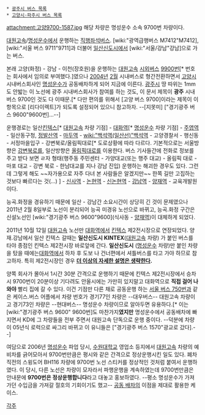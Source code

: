  * [[광주시 버스 목록]]
 * [[고양시·파주시 버스 목록]]

attachment:고양9700-1587.jpg
해당 차량은 명성운수 소속 9700번 차량이다.

[[대원고속]]/[[명성운수]]에서 운행하는 [[직행좌석버스]]. [wiki:"광역급행버스 M7412"M7412], [wiki:"서울 버스 9711"9711]과 더불어 [[일산신도시]]에서 [wiki:"서울/강남"강남]으로 가는 버스.

본래 고양(화정) - 강남 - 이천(장호원)을 운행하는 [[대원고속]] [[시외버스]] [http://image.dcinside.com/viewimagePop.php?id=2fa8c3&no=29bcc427b68277a16fb3dab004c86b6f6b0b0f26ed5ca8b418f57cf1a7ebc10d3789f437ab8e6ab69d2cd08cabeceffafe8479558e2ca7700fe3ccb066&f_no=099ee019b58460f02095e692 9900번][* 번호는 회사에서 임의로 부여했다.]였으나 [[2004년]] [[2월]] 시내버스로 형간전환하면서 [[고양시]] 시내버스회사인 [[명성운수]]가 공동배차하게 되어 지금에 이른다. [[광주시]] 땅 따위는 1mm도 안밟는 이 노선에 광주 시내버스회사가 참여를 하는 것도, 이 문서 제목이 '''광주''' 시내버스 9700인 것도 다 이때문.[* 다만 편의를 위해서 [고양 버스 9700]이라는 제목이 이 항목으로 [리다이렉트]가 되도록 설정되어 있으니 참고하자. --[지못미] ["경기광주 버스 9600"9600번]...--]

운행경로는 일산[[KINTEX|킨텍스]][* [[대원고속]] 차량 기점] - [[대화역]][* [[명성운수]] 차량 기점] - [[주엽역]] - 일산동구청, [[정발산역]] - [[마두역]] - [[wiki:"백석역(일산선)"백석역]] - 고양경찰서 - 행신동 - 서정마을입구 - 강변북로/올림픽대로[* 도로상황에 따라 다르다. 기본적으로는 서울방향은 [[강변북로]]를, 일산방향은 [[올림픽대로]]를 이용한다. 버스 기사들간에 전화로 정보를 주고 받다 보면 ㄹ자 형태(행주동 주민센터 - 가양대교(또는 행주 대교) - 올림픽 대로 - 마포 대교 - 강변 북로 - 한남대교를 지나 강남 진입) 운행하는 해괴한 경우도 있다. 그런데 그렇게 해도 ~~자가용으로 자주 다녀 본 사람들은 알겠지만~~ 한쪽 길만 고집하는 것보다 빠르다는 것(...) ] - [[신사역]] - [[논현역]] - [[신논현역]] - [[강남역]] - [[양재역]] - 교육개발원 이다.

능곡.화정을 경유하기 때문에 일산 - 강남간 소요시간이 상당히 긴 것이 문제였으나 2011년 2월 8일부로 노선이 분리되어 능곡 미경유 노선으로 바뀌고, 능곡.화정 구간은 신설노선인 [wiki:"경기광주 버스 9600"9600](식사동 - [[양재역]])이 대체하게 되었다.

2011년 10월 12일 [[대원고속]] 노선만 [[대화역]]에서 [[킨텍스]] 제2전시장으로 연장되었다. 양재.강남에서 일산 킨텍스 갈때는 '''일산신도시 KINTEX'''([[대원고속]] 차량) 가 붙인 버스를 타야 종점인 킨텍스 제2전시장 바로앞에 간다. '''일산신도시''' ([[명성운수]] 차량)만 붙인 차량을 탔을 때에는[[대화역]]에서 하차 후 도보 나 건너편에서 셔틀버스를 타고 가야 하므로 참고하자. 특히 제2전시장인 경우 '''[[더 이상의 자세한 설명은 생략한다]].'''

양쪽 회사가 몰아서 1시간 30분 간격으로 운행하기 때문에 킨텍스 제2전시장에서 승차시 9700번이 20분이상 기다려도 안올시에는 가만히 있지말고 대화역으로 '''직접 걸어 나와야''' 빨리 집에 갈 수 있다.  이건 기점만 다른 채로 공동운행 하는 [[서울 버스 750]]번과 같은 케이스.버스 어플에서 차량 번호가 경기77인 차량은 --대우버스-- 대원고속 차량이고 경기73인 차량은 --현대버스-- 명성운수 차량이므로 알아두면 유용하다.[* 이는 [wiki:"경기광주 버스 9600" 9600번]도 마찬가지'''였지만''' 명성운수에서 공동배차에 빠지면서 KD에 그 차량들을 전부 주면서 대원고속 단독으로 운행 중이다. --덕분에 차량이 05년식 로럭으로 싸그리 바뀌고 이 유니들은 ["경기광주 버스 1570"광교로 갔다].--]

여담으로 2006년 [[명성운수]] 파업 당시, [[수원대학교]] 영업소 등지에서 [[대원고속]] 차량의 예비차를 긁어모아서 9700번만큼은 평시와 같은 간격으로 정상운행시킨 일도 있다. 폐차 직전의 스윙도어 BH116 차량에 9700번 노선 스티커를 정상적인 것처럼 붙여서 운행하였다. 이 당시, 다른 노선은 차량이 모자라서 파행운행을 계속하였는데 9700번만큼은 안내문에 '''9700번은 정상운행합니다'''라고 대놓고 홍보하였다. --평소 명성운수가 가져가던 수입금을 가져갈 절호의 기회이기도 했고-- [[공동 배차]]의 이점을 제대로 활용한 케이스.
 
[[각주]]
